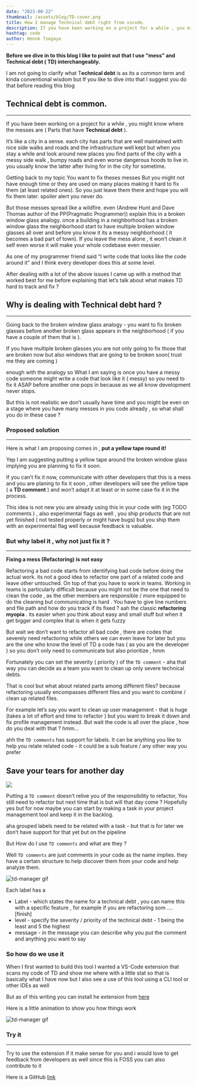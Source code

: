 ```yaml
---
date: "2023-08-22"
thumbnail: /assets/blog/TD-cover.png
title: How I manage Technical debt right from vscode.
description: If you have been working on a project for a while , you might know where the messes are ( Parts that have Technical debt ). It’s like a city in a sense
hashtag: code
author: Henok Tsegaye
---
```

**Before we dive in to this blog I like to point out that I use “mess” and Technical debt ( TD) interchangeably.**

I am not going to clarify what T**echnical debt** is as its a common term and kinda conventional wisdom but If you like to dive into that I suggest you do that before reading this blog




## Technical debt is common.
---


If you have been working on a project for a while , you might know where the messes are ( Parts that have **Technical debt** ). 

It’s like a city in a sense. each city has parts that are well maintained with nice side walks and roads and the infrastructure well kept but when you stay a while and look around new places you find parts of the city with a messy side walk , bumpy roads and even worse dangerous hoods to live in. you usually know the latter after living for in the city for sometime.

Getting back to my topic You want to fix theses messes  But you might not have enough time or they are used on many places making it hard to fix them (at least related ones). So you just leave them there and hope you will fix them later. spoiler alert you never do.

But  those messes  spread like a wildfire. even (Andrew Hunt and Dave Thomas author of the PP(Pragmatic Programmer)) explain this in a broken window glass analogy.  once a building in a neighborhood has a broken window glass the neighborhood start to have multiple broken window glasses all over and before you know it its a messy neighborhood ( it becomes a bad part of town).  If you leave the mess alone , it won’t clean it self even worse it will make your whole codebase even messier.

As one of my programmer friend said “I write code that looks like the code around it” and I think every developer does this at some level.

After dealing with a lot of the above issues I came up with a method that worked best for me before explaining that let’s talk about what makes  TD hard to track and fix ?



## Why is dealing with Technical debt hard ?
---
Going back to the broken window glass analogy - you want to fix broken glasses before another broken glass appears in the neighborhood ( if you have a couple of them that is ).

If you have multiple broken glasses you are not only going to fix those that are broken now but also windows that are going to be broken soon( trust me they are coming ) 

enough with the analogy so What I am saying is once you have a messy code someone might write a code that look like it ( messy) so you need to fix it ASAP before another one pops in because as we all know development never stops.

But this is not realistic we don’t usually have time and you might be even on a stage where you have many messes in you code already , so what shall you do in these case ?



### Proposed solution
---

Here is what I am proposing comes in , **put a yellow tape round it!**  

Yep I am suggesting putting a yellow tape around the broken window glass implying you are planning to fix it soon.

If you can’t fix it now, communicate with other developers that this is a mess and you are planing to fix it soon , other developers will see the yellow tape ( a **TD comment** ) and won’t adapt it at least or in some case fix it in the process.

This idea is not new you are already using this in your code with (eg TODO comments ) , also experimental flags as well , you ship products that are not yet finished ( not tested properly or might have bugs) but you ship them with an experimental flag well because feedback is valuable.

### But why label it , why not just fix it ?
---

**Fixing a mess (Refactoring) is not easy**

Refactoring a bad code starts from identifying bad code before doing the actual work. its not a good idea to refactor one part of a related code and leave other untouched.
On top of that you have to work in teams. Working in teams is particularly difficult because you might not be the one that need to clean the code , as the other members are responsible / more equipped to do the cleaning but communicating is hard . You have to give line numbers and file path and how do you track if its fixed ?
aah the classic **refactoring myopia** . its easier when you think about easy and small stuff but when it get bigger and complex that is when it gets fuzzy

But wait we don’t want to refactor all bad code , there are codes that severely need refactoring while others we can even leave for later but you are the one who know the level of TD a code has ( as you are the developer ) so you don’t only need to communicate but also prioritize , hmm

Fortunately you can set the severity ( priority ) of the `TD comment` - aha that way you can decide as a team you want to clean up only severe technical debts.

That is cool but what about related parts among different files? because refactoring usually encompasses different files and you want to combine / clean up related files. 

For example let’s say you want to clean up user management - that is huge (takes a lot of effort and time to refactor ) but you want to break it down and fix profile management instead. But wait the code is all over the place , how do you deal with that ? hmm…

ahh the `TD comments` has support for  labels. It can be anything you like to help you relate related code - it could be a sub feature / any other way you prefer

## Save your tears for another day

<img src="https://media.giphy.com/media/xPqYFRk3d5x2vCyAGz/giphy.gif" />

Putting a `TD comment` doesn’t relive you of the responsibility to refactor, You still need to refactor but next time that is but will that day come ? Hopefully yes but for now maybe you can start by making a task in your project management tool and keep it in the backlog.

aha grouped labels need to be related with a task - but that is for later we don’t have support for that yet but on the pipeline

But How do I use `TD comments` and what are they ?

Well `TD comments` are just comments in your code as the name implies. they have a certain structure to help discover them from your code and help analyze them.

<img src="/assets/blog/td-manager/td-manager.png" alt="td-manager gif"  />


Each label has a 

- Label - which states the name for a technical debt , you can name this with a specific feature , for example if you are refactoring som …. [finish]
- level - specify the severity / priority of the technical debt - 1 being the least and 5 the highest
- message - in the message you can describe why you put the comment and anything you want to say

### So how do we use it

When I first wanted to build this tool I wanted a VS-Code extension that scans my code of TD and show me where with a little stat so that is basically what I have now but I also see a use of this tool using a CLI tool or other IDEs as well

But as of this writing you can install he extension from [here](https://marketplace.visualstudio.com/items?itemName=HenokTsegaye.td-manager) 

Here is a little animation to show you how things work

<img src="/assets/blog/td-manager/td-manager.gif" alt="td-manager gif"   />

### Try it
---

Try to use the extension if it make sense for you and i would love to get feedback from developers as well since this is FOSS you can also contribute to it

Here is a GitHub [link](https://github.com/henoktsegaye/TD-manager)